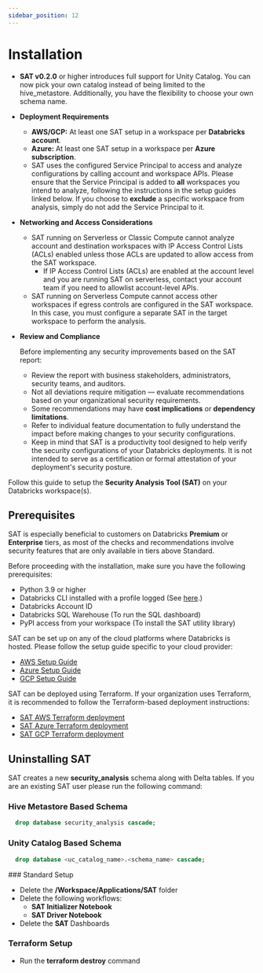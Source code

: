 ```yaml
---
sidebar_position: 12
---
```



# Installation

<Admonition type="note" title="Note">

* **SAT v0.2.0** or higher introduces full support for Unity Catalog. You can now pick your own catalog instead of being limited to the hive_metastore. Additionally, you have the flexibility to choose your own schema name.

* **Deployment Requirements**
  * **AWS/GCP:** At least one SAT setup in a workspace per **Databricks account**.
  * **Azure:** At least one SAT setup in a workspace per **Azure subscription**.
  * SAT uses the configured Service Principal to access and analyze configurations by calling account and workspace APIs. Please ensure that the Service Principal is added to **all** workspaces you intend to analyze, following the instructions in the setup guides linked below. If you choose to **exclude** a specific workspace from analysis, simply do not add the Service Principal to it. 
  
* **Networking and Access Considerations**

  * SAT running on Serverless or Classic Compute cannot analyze account and destination workspaces with IP Access Control Lists (ACLs) enabled unless those ACLs are updated to allow access from the SAT workspace.
    * If IP Access Control Lists (ACLs) are enabled at the account level and you are running SAT on serverless, contact your account team if you need to allowlist account-level APIs. 
  * SAT running on Serverless Compute cannot access other workspaces if egress controls are configured in the SAT workspace. In this case, you must configure a separate SAT in the target workspace to perform the analysis.

* **Review and Compliance**

  Before implementing any security improvements based on the SAT report:
    * Review the report with business stakeholders, administrators, security teams, and auditors.
    * Not all deviations require mitigation — evaluate recommendations based on your organizational security requirements.
    * Some recommendations may have **cost implications** or **dependency limitations**.
    * Refer to individual feature documentation to fully understand the impact before making changes to your security configurations.
    * Keep in mind that SAT is a productivity tool designed to help verify the security configurations of your Databricks deployments. It is not intended to serve as a certification or formal attestation of your deployment's security posture.

</Admonition>

Follow this guide to setup the **Security Analysis Tool (SAT)** on your Databricks workspace(s).

## Prerequisites

<Admonition type="note" title="Note">

SAT is especially beneficial to customers on Databricks **Premium** or **Enterprise** tiers,  as most of the checks and recommendations involve security features that are only available in tiers above Standard.

</Admonition>

Before proceeding with the installation, make sure you have the following prerequisites:

- Python 3.9 or higher
- Databricks CLI installed with a profile logged (See [here](https://docs.databricks.com/en/dev-tools/cli/install.html).)
- Databricks Account ID
- Databricks SQL Warehouse (To run the SQL dashboard)
- PyPI access from your workspace (To install the SAT utility library)





SAT can be set up on any of the cloud platforms where Databricks is hosted. Please follow the setup guide specific to your cloud provider:

- [AWS Setup Guide](./standard/aws.mdx)
- [Azure Setup Guide](./standard/azure.mdx)
- [GCP Setup Guide](./standard/gcp.mdx)

<Admonition type="note" title="Terraform Install">

SAT can be deployed using Terraform. If your organization uses Terraform, it is recommended to follow the Terraform-based deployment instructions: 


* [SAT AWS Terraform deployment](./terraform/aws.mdx) 
* [SAT Azure Terraform deployment](./terraform/azure.mdx) 
* [SAT GCP Terraform deployment](./terraform/gcp.mdx)

</Admonition>



## Uninstalling SAT
<Admonition type="note" title="Note">

SAT creates a new **security_analysis** schema along with Delta tables. If you are an existing SAT user please run the following command:

### Hive Metastore Based Schema

```sql
  drop database security_analysis cascade;
```

### Unity Catalog Based Schema

```sql
  drop database <uc_catalog_name>.<schema_name> cascade;
```

</Admonition>
### Standard Setup



* Delete the **/Workspace/Applications/SAT** folder
* Delete the following workflows:
  * **SAT Initializer Notebook**
  * **SAT Driver Notebook**
* Delete the **SAT** Dashboards

### Terraform Setup
* Run the **terraform destroy** command